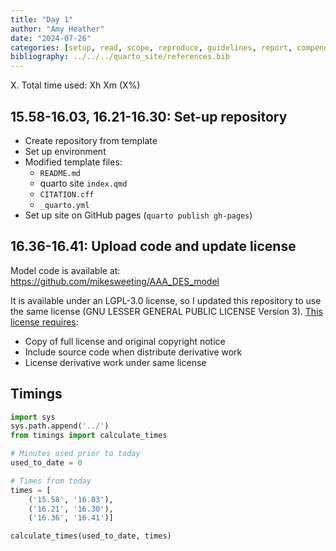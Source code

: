 ```yaml
---
title: "Day 1"
author: "Amy Heather"
date: "2024-07-26"
categories: [setup, read, scope, reproduce, guidelines, report, compendium]
bibliography: ../../../quarto_site/references.bib
---
```


::: {.callout-note}

X. Total time used: Xh Xm (X%)

:::

## 15.58-16.03, 16.21-16.30: Set-up repository

* Create repository from template
* Set up environment
* Modified template files:
    * `README.md`
    * quarto site `index.qmd`
    * `CITATION.cff`
    * `_quarto.yml`
* Set up site on GitHub pages (`quarto publish gh-pages`)

## 16.36-16.41: Upload code and update license

Model code is available at: <https://github.com/mikesweeting/AAA_DES_model>

It is available under an LGPL-3.0 license, so I updated this repository to use the same license (GNU LESSER GENERAL PUBLIC LICENSE Version 3). [This license requires](https://fossa.com/blog/open-source-software-licenses-101-lgpl-license/):

* Copy of full license and original copyright notice
* Include source code when distribute derivative work
* License derivative work under same license

## Timings

```python
import sys
sys.path.append('../')
from timings import calculate_times

# Minutes used prior to today
used_to_date = 0

# Times from today
times = [
    ('15.58', '16.03'),
    ('16.21', '16.30'),
    ('16.36', '16.41')]

calculate_times(used_to_date, times)
```